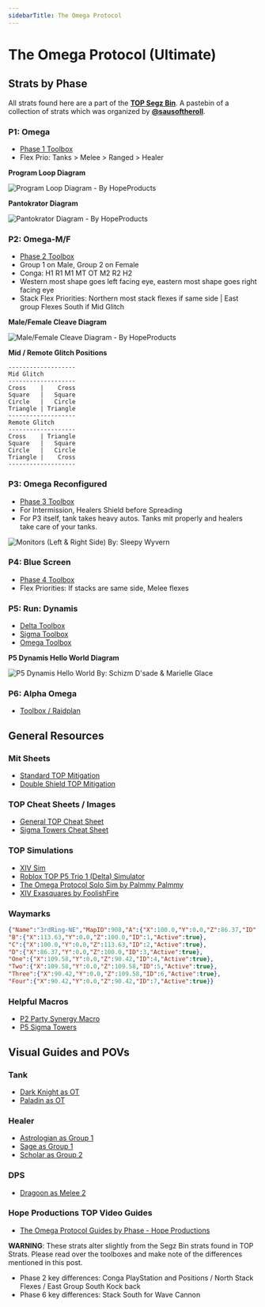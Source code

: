 ```yaml
---
sidebarTitle: The Omega Protocol
---
```

# The Omega Protocol (Ultimate)
## Strats by Phase
All strats found here are a part of the **[TOP Segz Bin](https://pastebin.com/PyBmi5N4)**. 
A pastebin of a collection of strats which was organized by **[@sausoftheroll](https://link.space/@sausoftheroll)**.
### P1: Omega
- [Phase 1 Toolbox](https://ff14.toolboxgaming.space/?id=758088204654761&preview=1)
- Flex Prio: Tanks > Melee > Ranged > Healer

**Program Loop Diagram**

![Program Loop Diagram - By HopeProducts](/ultimates/top/looper.png)

**Pantokrator Diagram**

![Pantokrator Diagram - By HopeProducts](/ultimates/top/panto.png)

### P2: Omega-M/F
- [Phase 2 Toolbox](https://ff14.toolboxgaming.space/?id=324285310725761&preview=1)
- Group 1 on Male, Group 2 on Female
- Conga: H1 R1 M1 MT OT M2 R2 H2
- Western most shape goes left facing eye, eastern most shape goes right facing eye
- Stack Flex Priorities: Northern most stack flexes if same side | East group Flexes South if Mid Glitch

**Male/Female Cleave Diagram**

![Male/Female Cleave Diagram - By HopeProducts](/ultimates/top/mf.png)

**Mid / Remote Glitch Positions**  

```
-------------------
Mid Glitch 
-------------------
Cross    |    Cross
Square   |   Square
Circle   |   Circle 
Triangle | Triangle
-------------------
Remote Glitch
-------------------
Cross    | Triangle
Square   |   Square
Circle   |   Circle 
Triangle |    Cross 
-------------------
```

### P3: Omega Reconfigured
- [Phase 3 Toolbox](https://ff14.toolboxgaming.space/?id=243183080764761&preview=1)
- For Intermission, Healers Shield before Spreading
- For P3 itself, tank takes heavy autos. Tanks mit properly and healers take care of your tanks.

![Monitors (Left & Right Side) By: Sleepy Wyvern](/ultimates/top/monitors.jpeg)

### P4: Blue Screen
- [Phase 4 Toolbox](https://ff14.toolboxgaming.space/?id=595188367474761&preview=1)
- Flex Priorities: If stacks are same side, Melee flexes
### P5: Run: Dynamis
- [Delta Toolbox](https://ff14.toolboxgaming.space/?id=732288275415761&preview=1)
- [Sigma Toolbox](https://ff14.toolboxgaming.space/?id=107380954136761&preview=1)
- [Omega Toolbox](https://ff14.toolboxgaming.space/?id=078384491946761&preview=1)

**P5 Dynamis Hello World Diagram**

![P5 Dynamis Hello World By: Schizm D'sade & Marielle Glace](/ultimates/top/dynamis.png)

### P6: Alpha Omega
- [Toolbox / Raidplan](https://ff14.toolboxgaming.space/?id=829484027197761&preview=1)
## General Resources
### Mit Sheets
- [Standard TOP Mitigation](https://docs.google.com/spreadsheets/d/1ROErvG1BhTuNvXqPGcR6ZyyhJ7uNTZdf2WzKyVj9hh4/edit#gid=58668446)
- [Double Shield TOP Mitigation](https://docs.google.com/document/d/18qXjlpCGSGlC3wV7J9kMXj6KhDK5hnxkHhLQd6WUdbI/edit)
### TOP Cheat Sheets / Images
- [General TOP Cheat Sheet](https://raw.githubusercontent.com/naurffxiv/assets/main/Toolbox%20Resources/TOP/TOPCheatSheet.png)
- [Sigma Towers Cheat Sheet](https://raw.githubusercontent.com/naurffxiv/assets/main/Toolbox%20Resources/TOP/SigmaTowers.png)
### TOP Simulations
- [XIV Sim](https://www.xivsim.com/top/)
- [Roblox TOP P5 Trio 1 (Delta) Simulator](https://www.roblox.com/games/12341874643/TOP-P5-Trio-1-Delta-Simulator)
- [The Omega Protocol Solo Sim by Palmmy Palmmy](https://palmmy.itch.io/the-omega-protocol-solo-sim)
- [XIV Exasquares by FoolishFire](https://foolishfire.itch.io/xiv-exasquares)
### Waymarks
```json copy filename="3rdRing-NE"
{"Name":"3rdRing-NE","MapID":908,"A":{"X":100.0,"Y":0.0,"Z":86.37,"ID":0,"Active":true},
"B":{"X":113.63,"Y":0.0,"Z":100.0,"ID":1,"Active":true},
"C":{"X":100.0,"Y":0.0,"Z":113.63,"ID":2,"Active":true},
"D":{"X":86.37,"Y":0.0,"Z":100.0,"ID":3,"Active":true},
"One":{"X":109.58,"Y":0.0,"Z":90.42,"ID":4,"Active":true},
"Two":{"X":109.58,"Y":0.0,"Z":109.58,"ID":5,"Active":true},
"Three":{"X":90.42,"Y":0.0,"Z":109.58,"ID":6,"Active":true},
"Four":{"X":90.42,"Y":0.0,"Z":90.42,"ID":7,"Active":true}}
```
### Helpful Macros
- [P2 Party Synergy Macro](https://na.finalfantasyxiv.com/lodestone/character/32395309/blog/5397145/)
- [P5 Sigma Towers](https://pastebin.com/4JgXYRUy)
## Visual Guides and POVs
### Tank
- [Dark Knight as OT](<https://youtu.be/GMYBt4gwAS8>) 
- [Paladin as OT](<https://youtu.be/RRwEan9E8tI>) 
### Healer
- [Astrologian as Group 1](<https://www.twitch.tv/videos/2150367082>) 
- [Sage as Group 1](<https://www.twitch.tv/videos/2150365092>) 
- [Scholar as Group 2](<https://www.twitch.tv/videos/2150371247>)
### DPS
- [Dragoon as Melee 2](<https://youtu.be/EB2WRAOAph0>) 
### Hope Productions TOP Video  Guides
- [The Omega Protocol Guides by Phase - Hope Productions](https://youtube.com/playlist?list=PLixgV1VoA2xr87_QcWDMyzAzR88SwVtIK&si=2u-7PYvqaNjmftG5)

**WARNING**: These strats alter slightly from the Segz Bin strats found in TOP Strats. 
Please read over the toolboxes and make note of the differences mentioned in this post.
- Phase 2 key differences: Conga PlayStation and Positions / North Stack Flexes /  East Group South Kock back
- Phase 6 key differences: Stack South for Wave Cannon